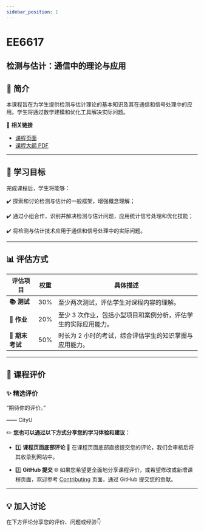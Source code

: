 ```yaml
---
sidebar_position: 1
---
```


# EE6617
## 检测与估计：通信中的理论与应用

## **📘 简介**
本课程旨在为学生提供检测与估计理论的基本知识及其在通信和信号处理中的应用。学生将通过数学建模和优化工具解决实际问题。

🔗 **相关链接**
- [课程页面](https://www.cityu.edu.hk/catalogue/pg/202526/course/EE6617.htm)
- [课程大纲 PDF](https://www.cityu.edu.hk/catalogue/pg/202526/course/EE6617.pdf)

---

## **🎯 学习目标**

完成课程后，学生将能够：

✔️ 探索和讨论检测与估计的一般框架，增强概念理解；

✔️ 通过小组合作，识别并解决检测与估计问题，应用统计信号处理和优化技能；

✔️ 将检测与估计技术应用于通信和信号处理中的实际问题。

---

## **📊 评估方式**

| **评估项目**          | **权重** | **具体描述**                                                                                       |
|----------------------|---------|---------------------------------------------------------------------------------------------------|
| **📚 测试**            | 30%     | 至少两次测试，评估学生对课程内容的理解。                                                          |
| **📝 作业**           | 20%     | 至少 3 次作业，包括小型项目和案例分析，评估学生的实际应用能力。                                      |
| **📖 期末考试**       | 50%     | 时长为 2 小时的考试，综合评估学生的知识掌握与应用能力。                                             |

---

## **💬 课程评价**

### ✨ **精选评价**
<div className={commentStyles.commentBox}>
    <p className={commentStyles.commentText}>
        “期待你的评价。”
    </p>
    <p className={commentStyles.commentAuthor}>—— CityU</p>
</div>

✏️ **您也可以通过以下方式分享您的学习体验和建议：**

- 1️⃣ **课程页面底部评论**
💬 在课程页面底部直接提交您的评论，我们会审核后将其收录到网站中。

- 2️⃣ **GitHub 提交**
🌐 如果您希望更全面地分享课程评价，或希望修改或新增课程页面，欢迎参考 [Contributing](/contributing) 页面，通过 GitHub 提交您的贡献。

---

## **💡 加入讨论**

在下方评论分享您的评价、问题或经验👇
<Utterances />